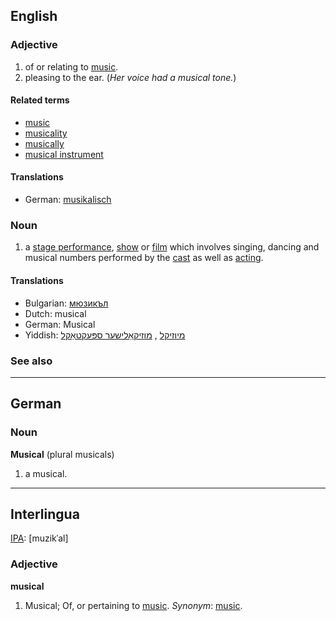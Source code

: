 ==English==

===Adjective===
{{en-adj-more-most}}

# of or relating to [[music]].
# pleasing to the ear. (''Her voice had a musical tone.'')

====Related terms====
*[[music]]
*[[musicality]]
*[[musically]]
*[[musical instrument]]

====Translations====
*German: [[musikalisch]]

===Noun===
{{en-noun-reg}}

# a [[stage performance]], [[show]] or [[film]] which involves singing, dancing and musical numbers performed by the [[cast]] as well as [[acting]].

====Translations====
*Bulgarian: [[мюзикъл]] {{m}}
*Dutch: musical {{m}}
*German: Musical {{n}}
*Yiddish: [[מיוזיקל]] {{m}}, [[מוזיקאַלישער ספּעקטאַקל]] {{m}}

===See also===
{{pedialite}}

----

==German==
===Noun===
'''Musical''' {{n}} (plural musicals)

# a musical.

----

==Interlingua==
[[IPA]]: [muzikˈal]

===Adjective===
'''musical'''

# Musical; Of, or pertaining to [[music]]. ''Synonym'': [[music]].